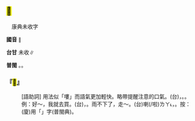 
==<mark>&#xf98ce;</mark>{{ruby|·|ㄌㄟ}}==

　康典未收字

'''國音''' {{ruby|·|ㄌㄟ}}∥

'''台甘''' 未收∥

'''普閩''' {{ruby|(文)|ㄌㄧㆤㆶ ͘}}。{{ruby|(白)|ㄌㆤㆷ ͘}}。

    

==='''『<mark>&#xf98ce;</mark>{{ruby|·|ㄌㄟ}}』'''===
: [語助詞] 用法似「嘍」而語氣更加輕快。略帶提醒注意的口氣。(台){{ruby|咧|ㄌㆤㆷ}}{{ruby|→|ㄌㆤㆷ ͘}}，{{ruby|喔|ㆦ˪}}{{ruby|→|ㄜ˫}}。{{ruby|喏|ㄋㆦㆷ}}。 例：好～，我就去買。(台){{ruby|好|ㄏㄜˋ}}{{ruby|咧|ㄌㆤ˪/ㄌㆤㆷ ͘}}，{{ruby|我|ㆣㄨㄚˋ}}{{ruby|隨|ㄙㄨㄧˊ}}{{ruby|來|·ㄌㄞˊ}}{{ruby|去|·ㄎㄧ˪}}{{ruby|買|ㆠㆤˋ/ㆠㄨㆤˋ}}。雨不下了，走～。(台){{ruby|雨|ㄏㆦ˫}}{{ruby|煞|ㄙㄨㄚㆷ}}喇(/啦)<rt>ㄌㄚ˪</rt>，{{ruby|行|ㄍㄧㆩˊ}}{{ruby|喔|ㆦ˪}}。按：(廈)用「{{ruby|<mark>&#xf98d3;</mark>|ㆧ˪}}」字(普閩典)。
    
